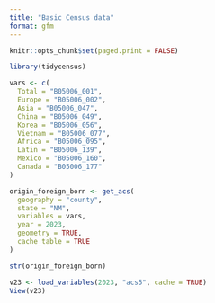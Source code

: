 ```yaml
---
title: "Basic Census data"
format: gfm
---
```


```r
knitr::opts_chunk$set(paged.print = FALSE)
```

```r
library(tidycensus)
```

```r
vars <- c(
  Total = "B05006_001",
  Europe = "B05006_002",
  Asia = "B05006_047",
  China = "B05006_049",
  Korea = "B05006_056",
  Vietnam = "B05006_077",
  Africa = "B05006_095",
  Latin = "B05006_139",
  Mexico = "B05006_160",
  Canada = "B05006_177"
)
```

```r
origin_foreign_born <- get_acs(
  geography = "county",
  state = "NM",
  variables = vars,
  year = 2023,
  geometry = TRUE,
  cache_table = TRUE
)
```

```r
str(origin_foreign_born)
```

```r
v23 <- load_variables(2023, "acs5", cache = TRUE)
View(v23)
```
